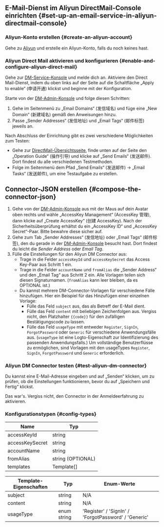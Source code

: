 ## E-Mail-Dienst im Aliyun DirectMail-Console einrichten \{#set-up-an-email-service-in-aliyun-directmail-console}

### Aliyun-Konto erstellen \{#create-an-aliyun-account}

Gehe zu [Aliyun](https://aliyun.com/) und erstelle ein Aliyun-Konto, falls du noch keines hast.

### Aliyun Direct Mail aktivieren und konfigurieren \{#enable-and-configure-aliyun-direct-mail}

Gehe zur [DM-Service-Konsole](https://www.aliyun.com/product/directmail) und melde dich an. Aktiviere den Direct Mail-Dienst, indem du oben links auf der Seite auf die Schaltfläche „Apply to enable“ (申请开通) klickst und beginne mit der Konfiguration.

Starte von der [DM-Admin-Konsole](https://dm.console.aliyun.com/) und folge diesen Schritten:

1. Gehe im Seitenmenü zu „Email Domains“ (发信域名) und füge eine „New Domain“ (新建域名) gemäß den Anweisungen hinzu.
2. Passe „Sender Addresses“ (发信地址) und „Email Tags“ (邮件标签) jeweils an.

Nach Abschluss der Einrichtung gibt es zwei verschiedene Möglichkeiten zum Testen:

- Gehe zur [DirectMail-Übersichtsseite](https://dm.console.aliyun.com/), finde unten auf der Seite den „Operation Guide“ (操作引导) und klicke auf „Send Emails“ (发送邮件). Dort findest du alle verschiedenen Testmethoden.
- Folge im Seitenmenü dem Pfad „Send Emails“ (发送邮件) -> „Email Tasks“ (发送邮件), um eine Testaufgabe zu erstellen.

## Connector-JSON erstellen \{#compose-the-connector-json}

1. Gehe von der [DM-Admin-Konsole](https://dm.console.aliyun.com/) aus mit der Maus auf dein Avatar oben rechts und wähle „AccessKey Management“ (AccessKey 管理), dann klicke auf „Create AccessKey“ (创建 AccessKey). Nach der Sicherheitsüberprüfung erhältst du ein „AccessKey ID“ und „AccessKey Secret“-Paar. Bitte bewahre diese sicher auf.
2. Gehe zum Tab „Sender Addresses“ (发信地址) oder „Email Tags“ (邮件标签), den du gerade in der [DM-Admin-Konsole](https://dm.console.aliyun.com/) besucht hast. Dort findest du leicht die _Sender Address_ oder _Email Tag_.
3. Fülle die Einstellungen für den Aliyun DM Connector aus:
   - Trage in die Felder `accessKeyId` und `accessKeySecret` das Access Key-Paar aus Schritt 1 ein.
   - Trage in die Felder `accountName` und `fromAlias` die „Sender Address“ und den „Email Tag“ aus Schritt 2 ein. Alle Vorlagen teilen sich diesen Signaturnamen. (`fromAlias` kann leer bleiben, da es OPTIONAL ist.)
   - Du kannst mehrere DM-Connector-Vorlagen für verschiedene Fälle hinzufügen. Hier ein Beispiel für das Hinzufügen einer einzelnen Vorlage:
     - Fülle das Feld `subject` aus, das als Betreff der E-Mail dient.
     - Fülle das Feld `content` mit beliebigen Zeichenfolgen aus. Vergiss nicht, den Platzhalter `{{code}}` für den zufälligen Bestätigungscode zu lassen.
     - Fülle das Feld `usageType` mit entweder `Register`, `SignIn`, `ForgotPassword` oder `Generic` für verschiedene Anwendungsfälle aus. (`usageType` ist eine Logto-Eigenschaft zur Identifizierung des passenden Anwendungsfalls.) Um vollständige Benutzerflüsse zu ermöglichen, sind Vorlagen mit den usageTypes `Register`, `SignIn`, `ForgotPassword` und `Generic` erforderlich.

### Aliyun DM Connector testen \{#test-aliyun-dm-connector}

Du kannst eine E-Mail-Adresse eingeben und auf „Senden“ klicken, um zu prüfen, ob die Einstellungen funktionieren, bevor du auf „Speichern und Fertig“ klickst.

Das war's. Vergiss nicht, den <MainSiteUrl href="/connectors/email-connectors/#enable-email-sign-up-or-sign-in">Connector in der Anmeldeerfahrung zu aktivieren</MainSiteUrl>.

### Konfigurationstypen \{#config-types}

| Name            | Typ               |
| --------------- | ----------------- |
| accessKeyId     | string            |
| accessKeySecret | string            |
| accountName     | string            |
| fromAlias       | string (OPTIONAL) |
| templates       | Template[]        |

| Template-Eigenschaften | Typ         | Enum-Werte                                           |
| ---------------------- | ----------- | ---------------------------------------------------- |
| subject                | string      | N/A                                                  |
| content                | string      | N/A                                                  |
| usageType              | enum string | 'Register' / 'SignIn' / 'ForgotPassword' / 'Generic' |
